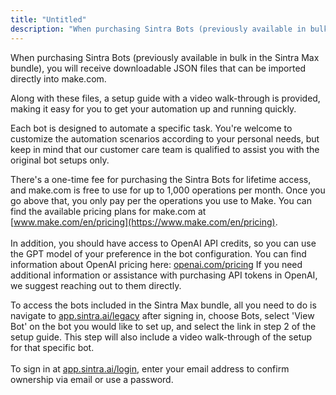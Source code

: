 ```yaml
---
title: "Untitled"
description: "When purchasing Sintra Bots (previously available in bulk in the Sintra Max bundle), you will receive downloadable JSON files that can be imported directly i..."
---
```


When purchasing Sintra Bots (previously available in bulk in the Sintra Max bundle), you will receive downloadable JSON files that can be imported directly into make.com. 

Along with these files, a setup guide with a video walk-through is provided, making it easy for you to get your automation up and running quickly.

Each bot is designed to automate a specific task. You're welcome to customize the automation scenarios according to your personal needs, but keep in mind that our customer care team is qualified to assist you with the original bot setups only.

There's a one-time fee for purchasing the Sintra Bots for lifetime access, and make.com is free to use for up to 1,000 operations per month. Once you go above that, you only pay per the operations you use to Make. You can find the available pricing plans for make.com at [www.make.com/en/pricing](https://www.make.com/en/pricing).  
​  
In addition, you should have access to OpenAI API credits, so you can use the GPT model of your preference in the bot configuration. You can find information about OpenAI pricing here: [openai.com/pricing](https://openai.com/pricing) If you need additional information or assistance with purchasing API tokens in OpenAI, we suggest reaching out to them directly.

To access the bots included in the Sintra Max bundle, all you need to do is navigate to [app.sintra.ai/legacy](https://app.sintra.ai/legacy) after signing in, choose Bots, select 'View Bot' on the bot you would like to set up, and select the link in step 2 of the setup guide. This step will also include a video walk-through of the setup for that specific bot.  
﻿​﻿  
﻿To sign in at [app.sintra.ai/login](https://app.sintra.ai/login), enter your email address to confirm ownership via email or use a password.